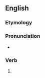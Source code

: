 ==English==

===Etymology===
{{suffix|deny|eth|lang=en}}

===Pronunciation===
* {{rhymes|aɪəθ|lang=en}}

===Verb===
{{head|en|verb form}}

# {{en-archaic third-person singular of|deny}}